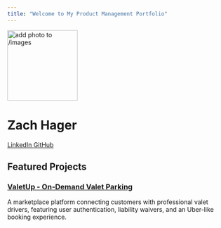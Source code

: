 ```yaml
---
title: "Welcome to My Product Management Portfolio"
---
```


::: {.hero-banner .text-center}

<img src="images/profile.jpg" alt="add photo to /images" class="rounded-circle mb-3" width="160">

<h1>Zach Hager</h1>

<a href="https://www.linkedin.com/in/zach-hager-2737b017a/" class="btn btn-outline-primary btn-sm" target="_blank">
  <i class="fab fa-linkedin"></i> LinkedIn
</a>
<a href="https://github.com/zdawgydawgy11" class="btn btn-outline-primary btn-sm" target="_blank">
  <i class="fab fa-github"></i> GitHub
</a>

:::

## Featured Projects

::: {.g-col-12 .g-col-md-6 .card}

### [ValetUp - On-Demand Valet Parking](projects/project-1.qmd)
A marketplace platform connecting customers with professional valet drivers, featuring user authentication, liability waivers, and an Uber-like booking experience. 

:::

